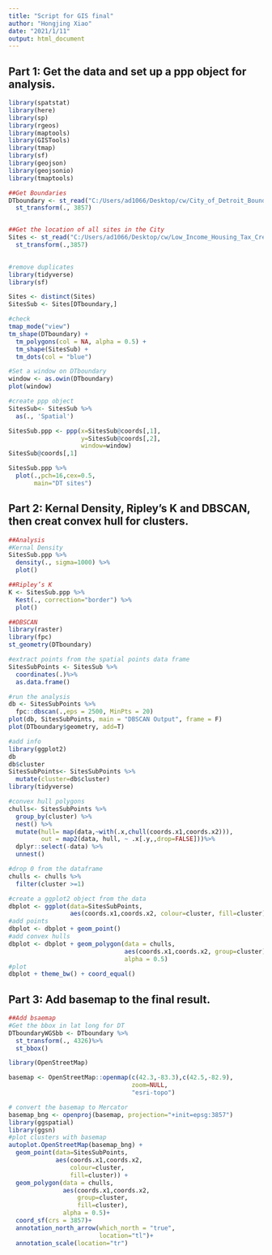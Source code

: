 ---
title: "Script for GIS final"
author: "Hongjing Xiao"
date: "2021/1/11"
output: html_document
---


## Part 1: Get the data and set up a ppp object for analysis.

```{r message=FALSE, warning=FALSE}
library(spatstat)
library(here)
library(sp)
library(rgeos)
library(maptools)
library(GISTools)
library(tmap)
library(sf)
library(geojson)
library(geojsonio)
library(tmaptools)

##Get Boundaries
DTboundary <- st_read("C:/Users/ad1066/Desktop/cw/City_of_Detroit_Boundary-shp")%>%
  st_transform(., 3857)


##Get the location of all sites in the City
Sites <- st_read("C:/Users/ad1066/Desktop/cw/Low_Income_Housing_Tax_Credit_Sites_2015-shp")%>%
  st_transform(.,3857)
  

#remove duplicates
library(tidyverse)
library(sf)

Sites <- distinct(Sites)
SitesSub <- Sites[DTboundary,]

#check 
tmap_mode("view")
tm_shape(DTboundary) +
  tm_polygons(col = NA, alpha = 0.5) +
  tm_shape(SitesSub) +
  tm_dots(col = "blue")

#Set a window on DTboundary
window <- as.owin(DTboundary)
plot(window)

#create ppp object
SitesSub<- SitesSub %>%
  as(., 'Spatial')

SitesSub.ppp <- ppp(x=SitesSub@coords[,1],
                    y=SitesSub@coords[,2],
                    window=window)
SitesSub@coords[,1]

SitesSub.ppp %>%
  plot(.,pch=16,cex=0.5, 
       main="DT sites")
```


## Part 2: Kernal Density, Ripley's K and DBSCAN, then creat convex hull for clusters.
        
```{r message=FALSE, warning=FALSE}
##Analysis
#Kernal Density
SitesSub.ppp %>%
  density(., sigma=1000) %>%
  plot()

##Ripley’s K
K <- SitesSub.ppp %>%
  Kest(., correction="border") %>%
  plot()

##DBSCAN
library(raster)
library(fpc)
st_geometry(DTboundary)

#extract points from the spatial points data frame
SitesSubPoints <- SitesSub %>%
  coordinates(.)%>%
  as.data.frame()

#run the analysis
db <- SitesSubPoints %>%
  fpc::dbscan(.,eps = 2500, MinPts = 20)
plot(db, SitesSubPoints, main = "DBSCAN Output", frame = F)
plot(DTboundary$geometry, add=T)

#add info
library(ggplot2)
db
db$cluster
SitesSubPoints<- SitesSubPoints %>%
  mutate(cluster=db$cluster)
library(tidyverse)

#convex hull polygons
chulls<- SitesSubPoints %>%
  group_by(cluster) %>%
  nest() %>% 
  mutate(hull= map(data,~with(.x,chull(coords.x1,coords.x2))),
         out = map2(data, hull, ~ .x[.y,,drop=FALSE]))%>%
  dplyr::select(-data) %>%
  unnest()

#drop 0 from the dataframe
chulls <- chulls %>%
  filter(cluster >=1)

#create a ggplot2 object from the data
dbplot <- ggplot(data=SitesSubPoints, 
                 aes(coords.x1,coords.x2, colour=cluster, fill=cluster)) 
#add points 
dbplot <- dbplot + geom_point()
#add convex hulls
dbplot <- dbplot + geom_polygon(data = chulls, 
                                aes(coords.x1,coords.x2, group=cluster), 
                                alpha = 0.5) 
#plot 
dbplot + theme_bw() + coord_equal()
```


## Part 3: Add basemap to the final result.

```{r message=FALSE, warning=FALSE}
##Add bsaemap
#Get the bbox in lat long for DT
DTboundaryWGSbb <- DTboundary %>%
  st_transform(., 4326)%>%
  st_bbox()

library(OpenStreetMap)

basemap <- OpenStreetMap::openmap(c(42.3,-83.3),c(42.5,-82.9),
                                  zoom=NULL,
                                  "esri-topo")

# convert the basemap to Mercator 
basemap_bng <- openproj(basemap, projection="+init=epsg:3857")
library(ggspatial)
library(ggsn)
#plot clusters with basemap
autoplot.OpenStreetMap(basemap_bng) + 
  geom_point(data=SitesSubPoints, 
             aes(coords.x1,coords.x2, 
                 colour=cluster, 
                 fill=cluster)) + 
  geom_polygon(data = chulls, 
               aes(coords.x1,coords.x2, 
                   group=cluster,
                   fill=cluster), 
               alpha = 0.5)+
  coord_sf(crs = 3857)+
  annotation_north_arrow(which_north = "true",
                         location="tl")+
  annotation_scale(location="tr")
```

